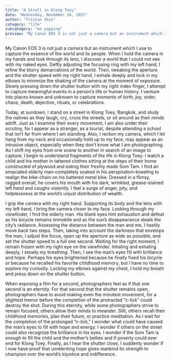 ```yaml
---
title: "A Stroll in Klong Toey"
date: "Wednesday, November 24, 2021"
author: "Tristan Shin"
category: "life"
subcategory: "me yapping"
preview: "My Canon EOS 3 is not just a camera but an instrument which I use to capture the essence of the world and its people. When I hold the camera in my hands and look through its lens, I discover a world that I could not see with my naked eyes. Deftly adjusting the focusing ring with my left hand, I refine the blurry demarcations of the world. Then, tweaking the aperture and the shutter speed with my right hand, I exhale deeply and lock in my elbows to minimize the shaking of the camera at the moment of exposure..."
---
```


My Canon EOS 3 is not just a camera but an instrument which I use to capture the essence of the world and its people. When I hold the camera in my hands and look through its lens, I discover a world that I could not see with my naked eyes. Deftly adjusting the focusing ring with my left hand, I refine the blurry demarcations of the world. Then, tweaking the aperture and the shutter speed with my right hand, I exhale deeply and lock in my elbows to minimize the shaking of the camera at the moment of exposure. Slowly pressing down the shutter button with my right index finger, I attempt to capture meaningful events in a person’s life or human history. I venture into places known and unknown to capture moments of birth, joy, order, chaos, death, dejection, rituals, or celebrations.

Today, at sundown, I stand on a street in Klong Toey, Bangkok, and study the natives as they laugh, cry, cross the streets, or sit around as their minds adrift. Just as I examine their every movement, I am also under their scrutiny, for I appear as a stranger, as a tourist, despite attending a school that isn’t far from where I am standing. Also, I reckon my camera, which I let hang from my neck and occasionally hold up to my face, may appear as an intrusive object, especially when they don’t know what I am photographing. As I shift my eyes from one scene to another in search of an image to capture, I begin to understand fragments of the life in Klong Toey: I watch a child and his mother in tattered clothes sitting at the steps of their home constructed of plywood and eating their freshly made Som Tam. I find an emaciated elderly man–completely soaked in his perspiration–kneeling to realign the bike-chain on his battered metal bike. Dressed in a flimsy, ragged overall, he covers his mouth with his dark, wrinkled, grease-stained left hand and coughs violently. I feel a surge of anger, pity, and helplessness at the world’s unjust distribution of wealth.

I grip the camera with my right hand. Supporting its body and the lens with my left hand, I bring the camera closer to my face. Looking through my viewfinder, I find the elderly man. His blank eyes hint exhaustion and defeat as his bicycle remains immobile and as the sun’s disappearance steals the city’s radiance. Assessing the distance between the man and me, I hastily move back two steps. Then, taking into account the darkness that envelops the man, I adjust the focus, open up the aperture as wide as possible, and set the shutter speed to a full one second. Waiting for the right moment, I remain frozen with my right eye on the viewfinder. Inhaling and exhaling deeply, I steady my breathing. Then, I see the man’s eyes fill with brilliance and hope. Perhaps his eyes brightened because he finally fixed his bicycle or because he recalled his favorite childhood memory, but I have no time to explore my curiosity. Locking my elbows against my chest, I hold my breath and press down on the shutter button.

When exposing a film for a second, photographers feel as if that one second is an eternity. For that second that the shutter remains open, photographers have to avoid making even the minutest movement, for a slightest tremor before the completion of the protracted “c-lick” could destroy the shot. During this eternity, while some photographers strive to remain focused, others allow their minds to meander. Still, others recall their childhood memories, plan their future, or practice meditation. As I wait for the completion of the prolonged “c-lick,” I wonder what could have caused the man’s eyes to fill with hope and energy. I wonder if others on the street could also recognize the brilliance in his eyes. I wonder if the Som Tam is enough to fill the child and the mother’s bellies and if poverty could ever end for Klong Toey. Finally, as I hear the shutter close, I suddenly wonder if I now have proof that unrelenting hope gives mankind its strength to champion over the world’s injustice and indifference.
